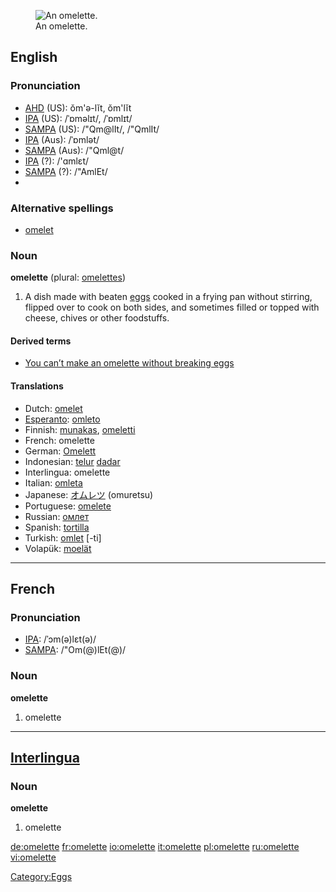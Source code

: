 [[Image:Omelett.jpg|thumb|right|An omelette.]]
==English==

===Pronunciation===
*[[w:AHD|AHD]] (US): ŏm'ə-lĭt, ŏm'lĭt
*[[w:IPA|IPA]] (US): /ˈɒməlɪt/, /ˈɒmlɪt/
*[[w:SAMPA|SAMPA]] (US): /"Qm@lIt/, /"QmlIt/
*[[w:IPA|IPA]] (Aus): /ˈɒmlət/
*[[w:SAMPA|SAMPA]] (Aus): /"Qml@t/
*[[w:IPA|IPA]] (?): /'ɑmlεt/
*[[w:SAMPA|SAMPA]] (?): /"AmlEt/
*{{audio|en-uk-omelette.ogg|Audio (UK)}}

===Alternative spellings===
*[[omelet]] {{italbrac|chiefly US}}

===Noun===
'''omelette''' (plural: [[omelettes]])

# A dish made with beaten [[egg]]s cooked in a frying pan without stirring, flipped over to cook on both sides, and sometimes filled or topped with cheese, chives or other foodstuffs.

====Derived terms====
*[[You can't make an omelette without breaking eggs|You can’t make an omelette without breaking eggs]]

====Translations====
*Dutch: [[omelet]] {{f}}
*[[Esperanto]]: [[omleto]]
*Finnish: [[munakas]], [[omeletti]]
*French: omelette {{f}}
*German: [[Omelett]] {{n}}
*Indonesian: [[telur]] [[dadar]]
*Interlingua: omelette
*Italian: [[omleta]] {{f}}
*Japanese: [[オムレツ]] (omuretsu)
*Portuguese: [[omelete]]
*Russian: [[омлет]]
*Spanish: [[tortilla]] {{f}} <!--(Castillian) - is this here to tell us that "Spanish" means "Castilian", that "tortilla" only means "omelette" in Castile, that "tortilla" only means "omelette" in "Castilian" Spanish, that a "tortilla" is a "Castilian omelette", etc?-->
*Turkish: [[omlet]] [-ti]
*Volapük: [[moelät]]

----

==French==

===Pronunciation===
*[[w:IPA|IPA]]: /ˈɔm(ə)lεt(ə)/
*[[w:SAMPA|SAMPA]]: /"Om(@)lEt(@)/

===Noun===
'''omelette''' {{f}}

# omelette

----

==[[Interlingua]]==

===Noun===
'''omelette'''

# omelette

[[Category:Eggs]]

[[de:omelette]]
[[fr:omelette]]
[[io:omelette]]
[[it:omelette]]
[[pl:omelette]]
[[ru:omelette]]
[[vi:omelette]]